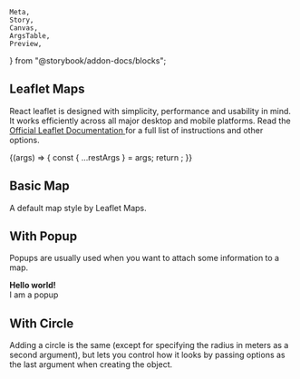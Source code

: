     Meta,
    Story,
    Canvas,
    ArgsTable,
    Preview,
} from "@storybook/addon-docs/blocks";


<Meta title="Maps/Leaflet Maps" component={LeafletMap} />

## Leaflet Maps

<p class="sbdocs-desc">
    React leaflet is designed with simplicity, performance and usability in
    mind. It works efficiently across all major desktop and mobile platforms.
    Read the
    <a
        href="https://react-leaflet.js.org/"
        target="_blank"
        rel="noopener noreferrer"
    >
        Official Leaflet Documentation
    </a> for a full list of instructions and other options.
</p>

<Canvas>
    <Story
        name="Map Controls"
        argTypes={{
            scrollWheelZoom: {
                control: {
                    type: `boolean`,
                },
            },
        }}
    >
        {(args) => {
            const { ...restArgs } = args;
            return <LeafletMap {...restArgs} />;
        }}
    </Story>
</Canvas>

<ArgsTable of={LeafletMap} story="Map Controls" />

## Basic Map

A default map style by Leaflet Maps.

<Preview withToolbar>
    <Story name="Basic Map">
        <LeafletMap
            height={["300px", "400px"]}
            width="100%"
            lat={-12.043333}
            lng={-77.028333}
        >
            <LeafletMarker />
        </LeafletMap>
    </Story>
</Preview>

## With Popup

Popups are usually used when you want to attach some information to a map.

<Preview withToolbar>
    <Story name="With Popup">
        <LeafletMap
            height={["300px", "400px"]}
            width="100%"
            lat={-12.043333}
            lng={-77.028333}
        >
            <LeafletMarker>
                <LeafletPopup>
                    <b>Hello world!</b>
                    <br />I am a popup
                </LeafletPopup>
            </LeafletMarker>
        </LeafletMap>
    </Story>
</Preview>

## With Circle

Adding a circle is the same (except for specifying the radius in meters as a second argument), but lets you control how it looks by passing options as the last argument when creating the object.

<Preview withToolbar>
    <Story name="With Circle">
        <LeafletMap
            height={["300px", "400px"]}
            width="100%"
            lat={-12.043333}
            lng={-77.028333}
        >
            <LeafletCircle
                fillColor="#f03"
                color="red"
                fillOpacity={0.5}
                radius={500}
            />
        </LeafletMap>
    </Story>
</Preview>

